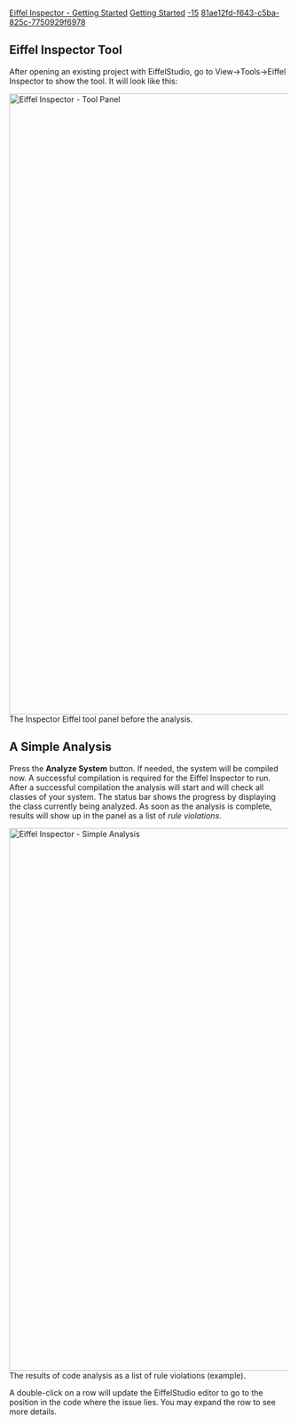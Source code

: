 [[Property:title|Eiffel Inspector - Getting Started]]
[[Property:link_title|Getting Started]]
[[Property:weight|-15]]
[[Property:uuid|81ae12fd-f643-c5ba-825c-7750929f6978]]
==Eiffel Inspector Tool==
After opening an existing project with EiffelStudio, go to View->Tools->Eiffel Inspector to show the tool. It will look like this:

[[Image:Eiffel Inspector - Tool Panel|center|1119px|Eiffel Inspector - Tool Panel]]
The Inspector Eiffel tool panel before the analysis.


== A Simple Analysis ==

Press the '''Analyze System''' button. If needed, the system will be compiled now. A successful compilation is required for the Eiffel Inspector to run. After a successful compilation the analysis will start and will check all classes of your system. The status bar shows the progress by displaying the class currently being analyzed. As soon as the analysis is complete, results will show up in the panel as a list of ''rule violations''.

[[Image:CA Simple Analysis|center|978px|Eiffel Inspector - Simple Analysis]]
The results of code analysis as a list of rule violations (example).

A double-click on a row will update the EiffelStudio editor to go to the position in the code where the issue lies. You may expand the row to see more details.

